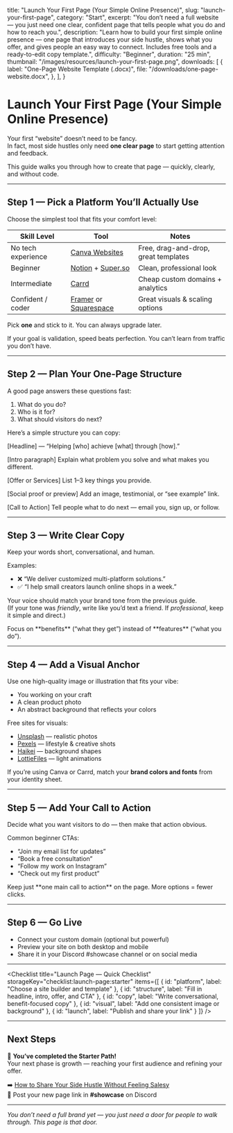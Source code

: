   title: "Launch Your First Page (Your Simple Online Presence)",
  slug: "launch-your-first-page",
  category: "Start",
  excerpt:
    "You don’t need a full website — you just need one clear, confident page that tells people what you do and how to reach you.",
  description:
    "Learn how to build your first simple online presence — one page that introduces your side hustle, shows what you offer, and gives people an easy way to connect. Includes free tools and a ready-to-edit copy template.",
  difficulty: "Beginner",
  duration: "25 min",
  thumbnail: "/images/resources/launch-your-first-page.png",
  downloads: [
    {
      label: "One-Page Website Template (.docx)",
      file: "/downloads/one-page-website.docx",
    },
  ],
}


# Launch Your First Page (Your Simple Online Presence)

Your first “website” doesn’t need to be fancy.  
In fact, most side hustles only need **one clear page** to start getting attention and feedback.

This guide walks you through how to create that page — quickly, clearly, and without code.

---

## Step 1 — Pick a Platform You’ll Actually Use

Choose the simplest tool that fits your comfort level:

| Skill Level | Tool | Notes |
|--------------|------|-------|
| No tech experience | [Canva Websites](https://www.canva.com/websites/) | Free, drag-and-drop, great templates |
| Beginner | [Notion](https://notion.so) + [Super.so](https://super.so) | Clean, professional look |
| Intermediate | [Carrd](https://carrd.co) | Cheap custom domains + analytics |
| Confident / coder | [Framer](https://framer.com) or [Squarespace](https://squarespace.com) | Great visuals & scaling options |

Pick **one** and stick to it. You can always upgrade later.

<TipBox title="Rule of thumb">
If your goal is validation, speed beats perfection. You can’t learn from traffic you don’t have.
</TipBox>

---

## Step 2 — Plan Your One-Page Structure

A good page answers these questions fast:
1. What do you do?  
2. Who is it for?  
3. What should visitors do next?

Here’s a simple structure you can copy:

[Headline] — “Helping [who] achieve [what] through [how].”

[Intro paragraph]
Explain what problem you solve and what makes you different.

[Offer or Services]
List 1–3 key things you provide.

[Social proof or preview]
Add an image, testimonial, or “see example” link.

[Call to Action]
Tell people what to do next — email you, sign up, or follow.


---

## Step 3 — Write Clear Copy

Keep your words short, conversational, and human.

Examples:
- ❌ “We deliver customized multi-platform solutions.”  
- ✅ “I help small creators launch online shops in a week.”

Your voice should match your brand tone from the previous guide.  
(If your tone was *friendly*, write like you’d text a friend. If *professional*, keep it simple and direct.)

<TipBox title="Copywriting shortcut">
Focus on **benefits** (“what they get”) instead of **features** (“what you do”).
</TipBox>

---

## Step 4 — Add a Visual Anchor

Use one high-quality image or illustration that fits your vibe:
- You working on your craft  
- A clean product photo  
- An abstract background that reflects your colors  

Free sites for visuals:
- [Unsplash](https://unsplash.com) — realistic photos  
- [Pexels](https://pexels.com) — lifestyle & creative shots  
- [Haikei](https://haikei.app) — background shapes  
- [LottieFiles](https://lottiefiles.com) — light animations  

If you’re using Canva or Carrd, match your **brand colors and fonts** from your identity sheet.

---

## Step 5 — Add Your Call to Action

Decide what you want visitors to do — then make that action obvious.

Common beginner CTAs:
- “Join my email list for updates”  
- “Book a free consultation”  
- “Follow my work on Instagram”  
- “Check out my first product”

<TipBox title="One CTA rule">
Keep just **one main call to action** on the page. More options = fewer clicks.
</TipBox>

---

## Step 6 — Go Live

- Connect your custom domain (optional but powerful)  
- Preview your site on both desktop and mobile  
- Share it in your Discord #showcase channel or on social media  

<DownloadCard
  title="One-Page Website Template"
  description="A simple, fill-in-the-blanks page copy outline with headline, intro, and call-to-action examples."
  file="/downloads/one-page-website.docx"
  note="Works for Canva, Carrd, Notion, or any website builder."
/>

---

<Checklist
  title="Launch Page — Quick Checklist"
  storageKey="checklist:launch-page:starter"
  items={[
    { id: "platform", label: "Choose a site builder and template" },
    { id: "structure", label: "Fill in headline, intro, offer, and CTA" },
    { id: "copy", label: "Write conversational, benefit-focused copy" },
    { id: "visual", label: "Add one consistent image or background" },
    { id: "launch", label: "Publish and share your link" }
  ]}
/>

---

## Next Steps

🏁 **You’ve completed the Starter Path!**  
Your next phase is growth — reaching your first audience and refining your offer.

➡️ [How to Share Your Side Hustle Without Feeling Salesy](/resources/share-your-hustle)  
💬 Post your new page link in **#showcase** on Discord

---

*You don’t need a full brand yet — you just need a door for people to walk through. This page is that door.*
